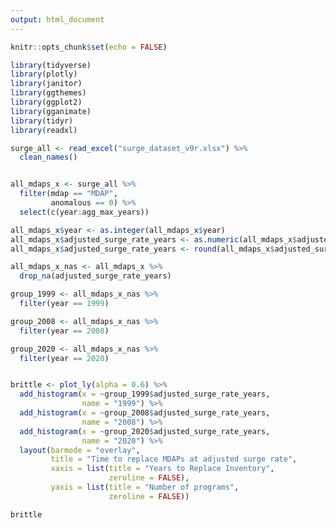 ```yaml
---
output: html_document
---
```


```r
knitr::opts_chunk$set(echo = FALSE)

library(tidyverse)
library(plotly)
library(janitor)
library(ggthemes)
library(ggplot2)
library(gganimate)
library(tidyr)
library(readxl)

surge_all <- read_excel("surge_dataset_v9r.xlsx") %>% 
  clean_names()


all_mdaps_x <- surge_all %>% 
  filter(mdap == "MDAP",
         anomalous == 0) %>% 
  select(c(year:agg_max_years))

all_mdaps_x$year <- as.integer(all_mdaps_x$year)
all_mdaps_x$adjusted_surge_rate_years <- as.numeric(all_mdaps_x$adjusted_surge_rate_years)
all_mdaps_x$adjusted_surge_rate_years <- round(all_mdaps_x$adjusted_surge_rate_years, digits = 2)

all_mdaps_x_nas <- all_mdaps_x %>% 
  drop_na(adjusted_surge_rate_years)


```


```r

group_1999 <- all_mdaps_x_nas %>% 
  filter(year == 1999)

group_2008 <- all_mdaps_x_nas %>% 
  filter(year == 2008)

group_2020 <- all_mdaps_x_nas %>% 
  filter(year == 2020)


brittle <- plot_ly(alpha = 0.6) %>% 
  add_histogram(x = ~group_1999$adjusted_surge_rate_years,
                name = "1999") %>% 
  add_histogram(x = ~group_2008$adjusted_surge_rate_years,
                name = "2008") %>% 
  add_histogram(x = ~group_2020$adjusted_surge_rate_years,
                name = "2020") %>% 
  layout(barmode = "overlay",
         title = "Time to replace MDAPs at adjusted surge rate",
         xaxis = list(title = "Years to Replace Inventory",
                      zeroline = FALSE),
         yaxis = list(title = "Number of programs",
                      zeroline = FALSE))

brittle

```

